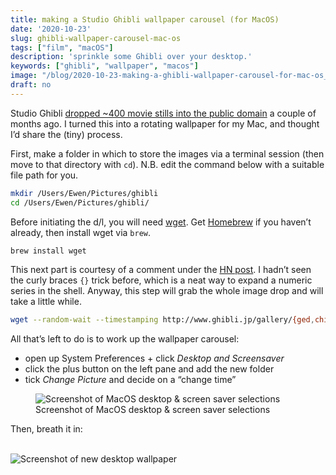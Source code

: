 ```yaml
---
title: making a Studio Ghibli wallpaper carousel (for MacOS)
date: '2020-10-23'
slug: ghibli-wallpaper-carousel-mac-os
tags: ["film", "macOS"]
description: 'sprinkle some Ghibli over your desktop.'
keywords: ["ghibli", "wallpaper", "macos"]
image: "/blog/2020-10-23-making-a-ghibli-wallpaper-carousel-for-mac-os_files/desktop-screenshot.png"
draft: no
---
```


Studio Ghibli [dropped ~400 movie stills into the public domain](http://www.ghibli.jp/info/013344/) a couple of months ago. I turned this into a rotating wallpaper for my Mac, and thought I'd share the (tiny) process.

First, make a folder in which to store the images via a terminal session (then move to that directory with `cd`). N.B. edit the command below with a suitable file path for you.

```bash
mkdir /Users/Ewen/Pictures/ghibli
cd /Users/Ewen/Pictures/ghibli/
```

Before initiating the d/l, you will need [wget](https://www.gnu.org/software/wget/). Get [Homebrew](https://brew.sh/) if you haven't already, then install wget via `brew`.

```bash
brew install wget
```

This next part is courtesy of a comment under the [HN post](https://news.ycombinator.com/item?id=24564775). I hadn't seen the curly braces `{}` trick before, which is a neat way to expand a numeric series in the shell. Anyway, this step will grab the whole image drop and will take a little while.

```bash
wget --random-wait --timestamping http://www.ghibli.jp/gallery/{ged,chihiro,karigurashi,ponyo,kokurikozaka,marnie,kaguyahime,kazetachinu}{001..050}.jpg
```

All that's left to do is to work up the wallpaper carousel:

- open up System Preferences + click *Desktop and Screensaver*
- click the plus button on the left pane and add the new folder
- tick *Change Picture* and decide on a "change time"

![Screenshot of MacOS desktop & screen saver selections](/blog/2020-10-23-making-a-ghibli-wallpaper-carousel-for-mac-os_files/menu-screenshot.png)

Then, breath it in:

<br>
![Screenshot of new desktop wallpaper](/blog/2020-10-23-making-a-ghibli-wallpaper-carousel-for-mac-os_files/desktop-screenshot.png)
